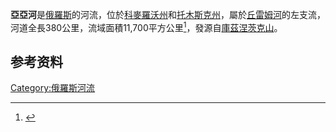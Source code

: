'''亞亞河'''是[[俄羅斯|俄羅斯]]的河流，位於[[科麥羅沃州|科麥羅沃州]]和[[托木斯克州|托木斯克州]]，屬於[[丘雷姆河|丘雷姆河]]的左支流，河道全長380公里，流域面積11,700平方公里<ref>{{cite web|url=https://textual.ru/gvr/index.php?card=190311|title=Государственный водный реестр: Река ЯЯ|publisher=Государственный водный реестр|access-date=2022-06-11}}</ref>，發源自[[庫茲涅茨克山|庫茲涅茨克山]]。

==参考资料==
{{reflist}}

{{coord|56.9672|N|86.3717|E|source:kolossus-ruwiki|display=title}}

[[Category:俄羅斯河流|Category:俄羅斯河流]]

{{Russia-geo-stub}}